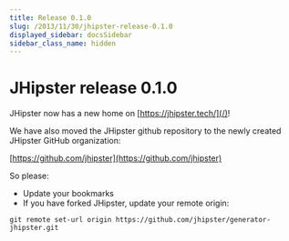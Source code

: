 ```yaml
---
title: Release 0.1.0
slug: /2013/11/30/jhipster-release-0.1.0
displayed_sidebar: docsSidebar
sidebar_class_name: hidden
---
```


JHipster release 0.1.0
==================

JHipster now has a new home on [https://jhipster.tech/](/)!

We have also moved the JHipster github repository to the newly created JHipster GitHub organization:

[https://github.com/jhipster](https://github.com/jhipster)

So please:

- Update your bookmarks
- If you have forked JHipster, update your remote origin:

```
git remote set-url origin https://github.com/jhipster/generator-jhipster.git
```
